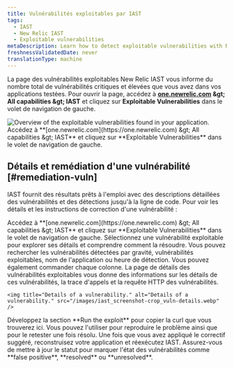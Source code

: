 ```yaml
---
title: Vulnérabilités exploitables par IAST
tags:
  - IAST
  - New Relic IAST
  - Exploitable vulnerabilities
metaDescription: Learn how to detect exploitable vulnerabilities with New Relic IAST.
freshnessValidatedDate: never
translationType: machine
---
```


La page des vulnérabilités exploitables New Relic IAST vous informe du nombre total de vulnérabilités critiques et élevées que vous avez dans vos applications testées. Pour ouvrir la page, accédez à <DNT>**[one.newrelic.com](https://one.newrelic.com) &amp;gt; All capabilities &amp;gt; IAST**</DNT> et cliquez sur <DNT>**Exploitable Vulnerabilities**</DNT> dans le volet de navigation de gauche.

<img title="Overview of the exploitable vulnerabilities found in your application." alt="Overview of the exploitable vulnerabilities found in your application." src="/images/iast_screenshot-crop_exploitable-vulns.webp" />

<figcaption>
  Accédez à <DNT>**[one.newrelic.com](https://one.newrelic.com) &amp;gt; All capabilities &amp;gt; IAST**</DNT> et cliquez sur <DNT>**Exploitable Vulnerabilities**</DNT> dans le volet de navigation de gauche.
</figcaption>

## Détails et remédiation d&apos;une vulnérabilité [#remediation-vuln]

IAST fournit des résultats prêts à l&apos;emploi avec des descriptions détaillées des vulnérabilités et des détections jusqu&apos;à la ligne de code. Pour voir les détails et les instructions de correction d&apos;une vulnérabilité :

<Steps>
  <Step>
    Accédez à <DNT>**[one.newrelic.com](https://one.newrelic.com) &amp;gt; All capabilities &amp;gt; IAST**</DNT> et cliquez sur <DNT>**Exploitable Vulnerabilities**</DNT> dans le volet de navigation de gauche.
  </Step>

  <Step>
    Sélectionnez une vulnérabilité exploitable pour explorer ses détails et comprendre comment la résoudre. Vous pouvez rechercher les vulnérabilités détectées par gravité, vulnérabilités exploitables, nom de l&apos;application ou heure de détection. Vous pouvez également commander chaque colonne. La page de détails des vulnérabilités exploitables vous donne des informations sur les détails de ces vulnérabilités, la trace d&apos;appels et la requête HTTP des vulnérabilités.

    <img title="Details of a vulnerability." alt="Details of a vulnerability." src="/images/iast_screenshot-crop_vuln-details.webp" />
  </Step>

  <Step>
    Développez la section <DNT>**Run the exploit**</DNT> pour copier la curl que vous trouverez ici. Vous pouvez l&apos;utiliser pour reproduire le problème ainsi que pour le retester une fois résolu.
  </Step>

  <Step>
    Une fois que vous avez appliqué le correctif suggéré, reconstruisez votre application et réexécutez IAST.
  </Step>

  <Step>
    Assurez-vous de mettre à jour le statut pour marquer l&apos;état des vulnérabilités comme <DNT>**false positive**</DNT>, <DNT>**resolved**</DNT> ou <DNT>**unresolved**</DNT>.
  </Step>
</Steps>